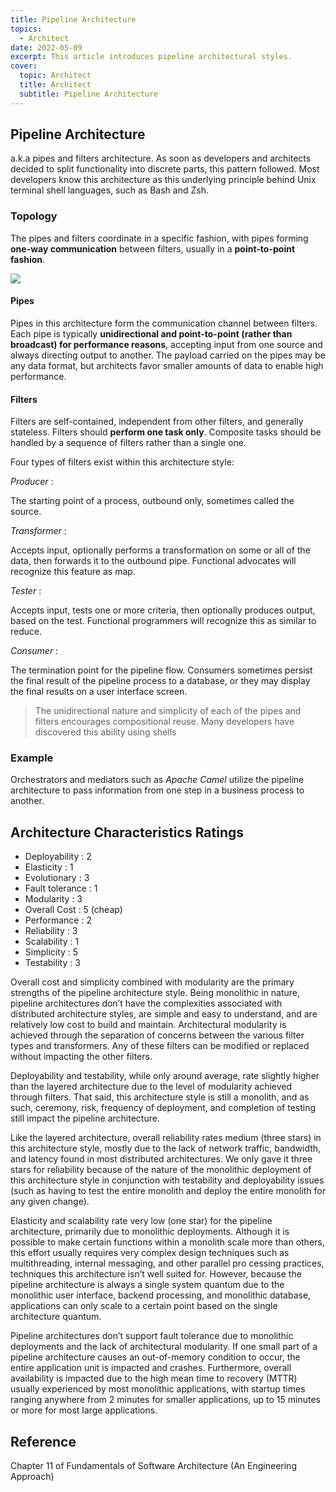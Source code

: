 ```yaml
---
title: Pipeline Architecture
topics:
  - Architect
date: 2022-05-09
excerpt: This article introduces pipeline architectural styles.
cover:
  topic: Architect
  title: Architect
  subtitle: Pipeline Architecture
---
```


## Pipeline Architecture

a.k.a pipes and filters architecture. As soon as developers and architects decided to split functionality into discrete
parts, this pattern followed. Most developers know this architecture as this underlying principle behind Unix terminal
shell languages, such as Bash and Zsh.

### Topology

The pipes and filters coordinate in a specific fashion, with pipes forming **one-way communication** between filters,
usually in a **point-to-point fashion**.

<Image src="/images/posts/pipeline-topology.png" width={1703} height={500} />

#### Pipes

Pipes in this architecture form the communication channel between filters. Each pipe is typically **unidirectional and
point-to-point (rather than broadcast) for performance reasons**, accepting input from one source and always directing
output to another. The payload carried on the pipes may be any data format, but architects favor smaller amounts of data
to enable high performance.

#### Filters

Filters are self-contained, independent from other filters, and generally stateless. Filters should **perform one task
only**. Composite tasks should be handled by a sequence of filters rather than a single one.

Four types of filters exist within this architecture style:

_Producer_ :

The starting point of a process, outbound only, sometimes called the source.

_Transformer_ :

Accepts input, optionally performs a transformation on some or all of the data, then forwards it to the outbound pipe.
Functional advocates will recognize this feature as map.

_Tester_ :

Accepts input, tests one or more criteria, then optionally produces output, based on the test. Functional programmers
will recognize this as similar to reduce.

_Consumer_ :

The termination point for the pipeline flow. Consumers sometimes persist the final result of the pipeline process to a
database, or they may display the final results on a user interface screen.

> The unidirectional nature and simplicity of each of the pipes and filters encourages compositional reuse. Many
> developers have discovered this ability using shells

### Example

Orchestrators and mediators such as _Apache Camel_ utilize the pipeline architecture to pass information from one step
in a business process to another.

## Architecture Characteristics Ratings

- Deployability : 2
- Elasticity : 1
- Evolutionary : 3
- Fault tolerance : 1
- Modularity : 3
- Overall Cost : 5 (cheap)
- Performance : 2
- Reliability : 3
- Scalability : 1
- Simplicity : 5
- Testability : 3

Overall cost and simplicity combined with modularity are the primary strengths of the pipeline architecture style. Being
monolithic in nature, pipeline architectures don’t have the complexities associated with distributed architecture
styles, are simple and easy to understand, and are relatively low cost to build and maintain. Architectural modularity
is achieved through the separation of concerns between the various filter types and transformers. Any of these filters
can be modified or replaced without impacting the other filters.

Deployability and testability, while only around average, rate slightly higher than the layered architecture due to the
level of modularity achieved through filters. That said, this architecture style is still a monolith, and as such,
ceremony, risk, frequency of deployment, and completion of testing still impact the pipeline architecture.

Like the layered architecture, overall reliability rates medium (three stars) in this architecture style, mostly due to
the lack of network traffic, bandwidth, and latency found in most distributed architectures. We only gave it three stars
for reliability because of the nature of the monolithic deployment of this architecture style in conjunction with
testability and deployability issues (such as having to test the entire monolith and deploy the entire monolith for any
given change).

Elasticity and scalability rate very low (one star) for the pipeline architecture, primarily due to monolithic
deployments. Although it is possible to make certain functions within a monolith scale more than others, this effort
usually requires very complex design techniques such as multithreading, internal messaging, and other parallel pro
cessing practices, techniques this architecture isn’t well suited for. However, because the pipeline architecture is
always a single system quantum due to the monolithic user interface, backend processing, and monolithic database,
applications can only scale to a certain point based on the single architecture quantum.

Pipeline architectures don’t support fault tolerance due to monolithic deployments and the lack of architectural
modularity. If one small part of a pipeline architecture causes an out-of-memory condition to occur, the entire
application unit is impacted and crashes. Furthermore, overall availability is impacted due to the high mean time to
recovery (MTTR) usually experienced by most monolithic applications, with startup times ranging anywhere from 2 minutes
for smaller applications, up to 15 minutes or more for most large applications.

## Reference

Chapter 11 of Fundamentals of Software Architecture (An Engineering Approach)
